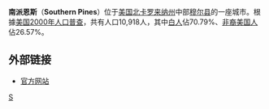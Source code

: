 '''南派恩斯'''（'''Southern Pines'''）位于[[美国|美国]][[北卡罗来纳州|北卡罗来纳州]]中部[[穆尔县_(北卡罗来纳州)|穆尔县]]的一座城市。根據[[美国2000年人口普查|美国2000年人口普查]]，共有人口10,918人，其中[[白人|白人]]佔70.79%、[[非裔美国人|非裔美国人]]佔26.57%。

==外部链接==
* [http://www.southernpines.net/ 官方网站] {{Wayback|url=http://www.southernpines.net/ |date=20220418052735 }}
{{Mapit-US-cityscale|35.181892|-79.398287}}

{{NorthCarolina-stub}}

[[Category:北卡罗来纳州城市|S]]